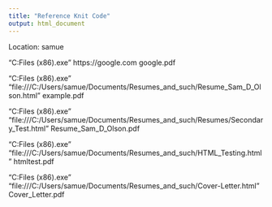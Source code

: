 ```yaml
---
title: "Reference Knit Code"
output: html_document
---
```


Location: samue

"C:\Program Files (x86)\wkhtmltopdf\bin\wkhtmltopdf.exe" https://google.com google.pdf

"C:\Program Files (x86)\wkhtmltopdf\bin\wkhtmltopdf.exe" "file:///C:/Users/samue/Documents/Resumes_and_such/Resume_Sam_D_Olson.html" example.pdf

"C:\Program Files (x86)\wkhtmltopdf\bin\wkhtmltopdf.exe" "file:///C:/Users/samue/Documents/Resumes_and_such/Resumes/Secondary_Test.html" Resume_Sam_D_Olson.pdf

"C:\Program Files (x86)\wkhtmltopdf\bin\wkhtmltopdf.exe" "file:///C:/Users/samue/Documents/Resumes_and_such/HTML_Testing.html" htmltest.pdf

"C:\Program Files (x86)\wkhtmltopdf\bin\wkhtmltopdf.exe" "file:///C:/Users/samue/Documents/Resumes_and_such/Cover-Letter.html" Cover_Letter.pdf
